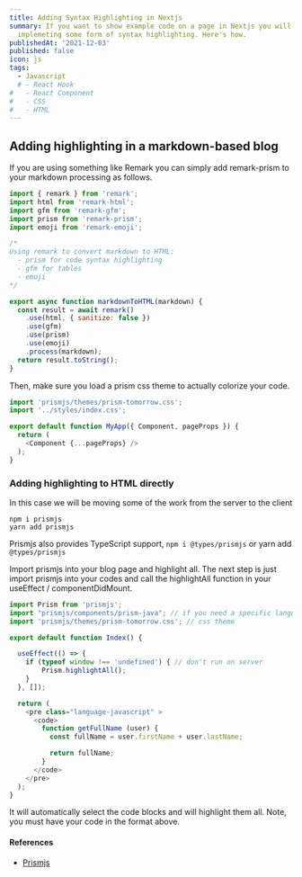 ```yaml
---
title: Adding Syntax Highlighting in Nextjs
summary: If you want to show example code on a page in Nextjs you will help your readers by
  implemeting some form of syntax highlighting. Here's how.
publishedAt: '2021-12-03'
published: false
icon: js
tags:
  - Javascript
  # - React Hook
#   - React Component
#   - CSS
#   - HTML
---
```


## Adding highlighting in a markdown-based blog

<Step number={1} title='Add syntax highlights to markdown code' />

If you are using something like Remark you can simply add remark-prism to your markdown processing as follows.

<CodeBlock>

```JavaScript:markdownToHTML.js {4, 18} showLineNumbers
import { remark } from 'remark';
import html from 'remark-html';
import gfm from 'remark-gfm';
import prism from 'remark-prism';
import emoji from 'remark-emoji';

/*
Using remark to convert markdown to HTML:
  - prism for code syntax highlighting
  - gfm for tables
  - emoji
*/

export async function markdownToHTML(markdown) {
  const result = await remark()
    .use(html, { sanitize: false })
    .use(gfm)
    .use(prism)
    .use(emoji)
    .process(markdown);
  return result.toString();
}
```

</CodeBlock>

<Step number={2} title='Add css' />

Then, make sure you load a prism css theme to actually colorize your code.

<CodeBlock>

```JavaScript:/pages/_app.js {1} showLineNumbers
import 'prismjs/themes/prism-tomorrow.css';
import '../styles/index.css';

export default function MyApp({ Component, pageProps }) {
  return (
    <Component {...pageProps} />
  );
}

```

</CodeBlock>

### Adding highlighting to HTML directly

In this case we will be moving some of the work from the server to the client

<Step number={1} title='Install prism js using npm / yarn' />

```Shell
npm i prismjs
yarn add prismjs
```

Prismjs also provides TypeScript support, `npm i @types/prismjs` or yarn add `@types/prismjs`

<Step number={1} title='Use prismjs on your page' />

Import prismjs into your blog page and highlight all.
The next step is just import prismjs into your codes and call the highlightAll function in your useEffect / componentDidMount.

<CodeBlock>

```Javascript:/pages/page.js
import Prism from 'prismjs';
import "prismjs/components/prism-java"; // if you need a specific language
import 'prismjs/themes/prism-tomorrow.css'; // css theme

export default function Index() {

  useEffect(() => {
    if (typeof window !== 'undefined') { // don't run on server
        Prism.highlightAll();
    }
  }, []);

  return (
    <pre class="language-javascript" >
      <code>
        function getFullName (user) {
          const fullName = user.firstName + user.lastName;

          return fullName;
        }
      </code>
    </pre>
  );
}
```

</CodeBlock>

It will automatically select the code blocks and will highlight them all. Note, you must have your code in the format above.

#### References

- [Prismjs](https://prismjs.com/)
